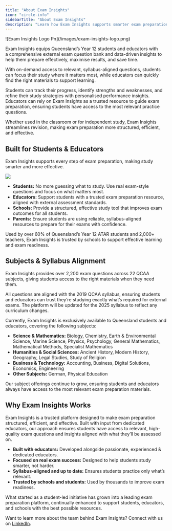```yaml
---
title: "About Exam Insights"
icon: "circle-info"
sidebarTitle: "About Exam Insights"
description: "Learn how Exam Insights supports smarter exam preparation."
---
```


<Frame>
  ![Exam Insights Logo Pn](/images/exam-insights-logo.png)
</Frame>

Exam Insights equips Queensland’s Year 12 students and educators with a comprehensive external exam question bank and data-driven insights to help them prepare effectively, maximise results, and save time.

With on-demand access to relevant, syllabus-aligned questions, students can focus their study where it matters most, while educators can quickly find the right materials to support learning.

Students can track their progress, identify strengths and weaknesses, and refine their study strategies with personalised performance insights. Educators can rely on Exam Insights as a trusted resource to guide exam preparation, ensuring students have access to the most relevant practice questions.

Whether used in the classroom or for independent study, Exam Insights streamlines revision, making exam preparation more structured, efficient, and effective.

## Built for Students & Educators

Exam Insights supports every step of exam preparation, making study smarter and more effective.

![](/images/exam-preparation-challenges.webp)

- **Students:** No more guessing what to study. Use real exam-style questions and focus on what matters most.
- **Educators:** Support students with a trusted exam preparation resource, aligned with external assessment standards.
- **Schools:** Provide a structured, effective study tool that improves exam outcomes for all students.
- **Parents:** Ensure students are using reliable, syllabus-aligned resources to prepare for their exams with confidence.

Used by over 60% of Queensland’s Year 12 ATAR students and 2,000\+ teachers, Exam Insights is trusted by schools to support effective learning and exam readiness.

## Subjects & Syllabus Alignment

Exam Insights provides over 2,200 exam questions across 22 QCAA subjects, giving students access to the right materials when they need them.

All questions are aligned with the 2019 QCAA syllabus, ensuring students and educators can trust they’re studying exactly what’s required for external exams. The platform will be updated for the 2025 syllabus to reflect any curriculum changes.

Currently, Exam Insights is exclusively available to Queensland students and educators, covering the following subjects:

- **Science & Mathematics:** Biology, Chemistry, Earth & Environmental Science, Marine Science, Physics, Psychology, General Mathematics, Mathematical Methods, Specialist Mathematics
- **Humanities & Social Sciences:** Ancient History, Modern History, Geography, Legal Studies, Study of Religion
- **Business & Technology:** Accounting, Business, Digital Solutions, Economics, Engineering
- **Other Subjects:** German, Physical Education

Our subject offerings continue to grow, ensuring students and educators always have access to the most relevant exam preparation materials.

## Why Exam Insights Works

Exam Insights is a trusted platform designed to make exam preparation structured, efficient, and effective. Built with input from dedicated educators, our approach ensures students have access to relevant, high-quality exam questions and insights aligned with what they’ll be assessed on.

- **Built with educators:** Developed alongside passionate, experienced & dedicated educators.
- **Focused on real exam success:** Designed to help students study smarter, not harder.
- **Syllabus-aligned and up to date:** Ensures students practice only what’s relevant.
- **Trusted by schools and students:** Used by thousands to improve exam readiness.

What started as a student-led initiative has grown into a leading exam preparation platform, continually enhanced to support students, educators, and schools with the best possible resources.

Want to learn more about the team behind Exam Insights? Connect with us on [LinkedIn](https://www.linkedin.com/company/exam-insights/).